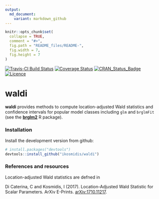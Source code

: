 ```yaml
---
output:
  md_document:
    variant: markdown_github
---
```


```r
knitr::opts_chunk$set(
  collapse = TRUE,
  comment = "#>",
  fig.path = "README_files/README-",
  fig.width = 7,
  fig.height = 7
)
```

[![Travis-CI Build Status](https://travis-ci.org/ikosmidis/waldi.svg?branch=master)](https://travis-ci.org/ikosmidis/waldi)
[![Coverage Status](https://img.shields.io/codecov/c/github/ikosmidis/waldi/master.svg)](https://codecov.io/github/ikosmidis/waldi?branch=master)
[![CRAN\_Status\_Badge](https://www.r-pkg.org/badges/version/waldi)](https://cran.r-project.org/package=waldi)
[![Licence](https://img.shields.io/badge/licence-GPL--3-blue.svg)](https://www.gnu.org/licenses/gpl-3.0.en.html)

waldi
======

**waldi** provides methods to compute location-adjusted Wald statistics and confidence intervals for popular model classes including `glm` and `brglmFit` (see the [**brglm2**](https://cran.r-project.org/package=brglm2) R package).

### Installation

Install the development version from github:

``` r
# install.packages("devtools")
devtools::install_github("ikosmidis/waldi")
```

### References and resources
Location-adjusted Wald statistics are defned in

Di Caterina, C and Kosmidis, I (2017). Location-Adjusted Wald Statistic for Scalar Parameters. ArXiv E-Prints. [arXiv:1710.11217](https://arxiv.org/abs/1710.11217).
